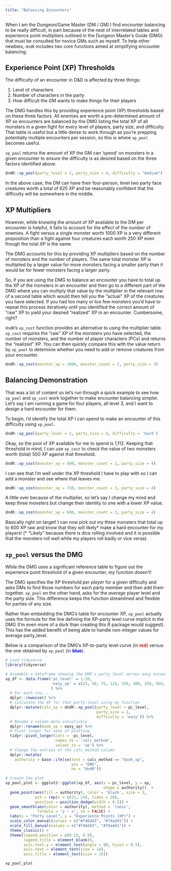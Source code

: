 ```yaml
---
title: "Balancing Encounters"
---
```


When I am the Dungeon/Game Master (DM / GM) I find encounter balancing to be really difficult, in part because of the nest of interrelated tables and experience point multipliers outlined in the Dungeon Master's Guide (DMG) that must be consulted for novice GMs such as myself. To help other newbies, `dndR` includes two core functions aimed at simplifying encounter balancing.

## Experience Point (XP) Thresholds

The difficulty of an encounter in D&D is affected by three things:

1. Level of characters
2. Number of characters in the party
3. How difficult the GM wants to make things for their players

The DMG handles this by providing experience point (XP) thresholds based on these three factors. All enemies are worth a pre-determined amount of XP so encounters are balanced by the DMG listing the total XP of all monsters in a given fight for every level of players, party size, and difficulty. That table is useful but a little dense to work through as you're prepping potentially multiple encounters per session, so this is where `xp_pool` becomes useful.

`xp_pool` returns the amount of XP the GM can 'spend' on monsters in a given encounter to ensure the difficulty is as desired based on the three factors identified above.

```r
dndR::xp_pool(party_level = 2, party_size = 4, difficulty = "medium")
```

In the above case, the DM can have their four-person, level two party face creatures worth a total of 625 XP and be reasonably confident that the difficulty will be somewhere in the middle.

## XP Multipliers

However, while knowing the amount of XP available to the DM per encounter is helpful, it fails to account for the effect of the *number* of enemies. A fight versus a single monster worth 1000 XP is a very different proposition than a fight against four creatures each worth 250 XP even though the total XP is the same.

The DMG accounts for this by providing XP multipliers based on the number of monsters and the number of players. The same total monster XP is multiplied by a larger value for more monsters facing a smaller party than it would be for fewer monsters facing a larger party.

So, if you are using the DMG to balance an encounter you have to total up the XP of the monsters in an encounter and then go to a different part of the DMG where you can multiply that value by the multiplier in the relevant row of a second table which would then tell you the "actual" XP of the creatures you have selected. If you had too many or too few monsters you'd have to repeat this process iteratively until you identified the correct amount of "raw" XP to yield your desired "realized" XP in an encounter. Cumbersome, right?

`dndR`'s `xp_cost` function provides an alternative to using the multiplier table. `xp_cost` requires the "raw" XP of the monsters you have selected, the number of monsters, and the number of player characters (PCs) and returns the "realized" XP. You can then quickly compare this with the value return by `xp_pool` to determine whether you need to add or remove creatures from your encounter.

```r
dndR::xp_cost(monster_xp = 1000, monster_count = 2, party_size = 3)
```

## Balancing Demonstration

That was a lot of content so let's run through a quick example to see how `xp_pool` and `xp_cost` work together to make encounter balancing simpler. Let's say I am running a game for four players, all level 3, and I want to design a hard encounter for them.

To begin, I'd identify the total XP I can spend to make an encounter of this difficulty using `xp_pool`.

```r
dndR::xp_pool(party_level = 3, party_size = 4, difficulty = 'hard')
```

Okay, so the pool of XP available for me to spend is 1,112. Keeping that threshold in mind, I can use `xp_cost` to check the value of two monsters worth (total) 500 XP against that threshold.

```r
dndR::xp_cost(monster_xp = 500, monster_count = 2, party_size = 4)
```

I can see that I'm well under the XP threshold I have to play with so I can add a monster and see where that leaves me.

```r
dndR::xp_cost(monster_xp = 750, monster_count = 3, party_size = 4)
```

A little over because of the multiplier, so let's say I change my mind and keep three monsters but change their identity to one with a lower XP value.

```r
dndR::xp_cost(monster_xp = 600, monster_count = 3, party_size = 4)
```

Basically right on target! I can now pick out my three monsters that total up to 600 XP raw and know that they will likely* make a hard encounter for my players! (* "Likely" because there is dice rolling involved and it is possible that the monsters roll well while my players roll badly or vice versa).

## `xp_pool` versus the DMG

While the DMG uses a significant reference table to figure out the experience point threshold of a given encounter, my function doesn't! 

The DMG specifies the XP threshold *per player* for a given difficulty and asks DMs to find those numbers for each party member and then add them together. `xp_pool` on the other hand, asks for the *average* player level and the party size. This difference keeps the function streamlined and flexible for parties of any size.

Rather than embedding the DMG's table for encounter XP, `xp_pool` actually uses the formula for the line defining the XP-party level curve implicit in the DMG (I'm even more of a dork than creating this R package would suggest). This has the added benefit of being able to handle non-integer values for average party_level. 

Below is a comparison of the DMG's XP-to-party level curve (in **<span style="color:red">red</span>**) versus the one obtained by `xp_pool` (in **<span style="color:blue">blue</span>**).

```r
# Load tidyverse
library(tidyverse)

# Assemble a dataframe showing the DMG's party level versus easy encounter XP
xp_df <- data.frame('pc_level' = 1:20,
                    'easy_xp' = c(25, 50, 75, 125, 250, 300, 350, 450, 550, 600, 800, 1000, 1100, 1250, 1400, 1600, 2000, 2100, 2400, 2800)
                    ) %>%
  # For each row...
  dplyr::rowwise() %>%
  # Calculate the XP for that party level using my function
  dplyr::mutate(calc_xp = dndR::xp_pool(party_level = pc_level,
                                        party_size = 1,
                                        difficulty = 'easy')) %>%
  # Rename a column more intuitively
  dplyr::rename(book_xp = easy_xp) %>%
  # Pivot longer for ease of plotting
  tidyr::pivot_longer(cols = -pc_level, 
                      names_to = 'calc_method',
                      values_to = 'xp') %>%
  # Change the entries of the calc_method column
  dplyr::mutate(
    authority = base::ifelse(test = calc_method == "book_xp",
                             yes = "DMG",
                             no = "dndR"))

# Create the plot
xp_pool_plot <- ggplot2::ggplot(xp_df, aes(x = pc_level, y = xp, 
                                           shape = authority))  +
  geom_point(aes(fill = authority), color = 'black', size = 3,
             pch = rep(x = c(21, 24), times = 20),
             position = position_dodge(width = 0.5)) +
  geom_smooth(aes(color = authority), method = 'loess',
              formula = 'y ~ x', se = FALSE) +
  labs(x = "Party Level", y = "Experience Points (XP)") +
  scale_color_manual(values = c("#f46d43", "#74add1")) +
  scale_fill_manual(values = c("#f46d43", "#74add1")) +
  theme_classic() +
  theme(legend.position = c(0.15, 0.9),
        legend.title = element_blank(),
        axis.text.y = element_text(angle = 90, hjust = 0.5),
        axis.text = element_text(size = 14),
        axis.title = element_text(size = 16))
```

```r
xp_pool_plot
```
